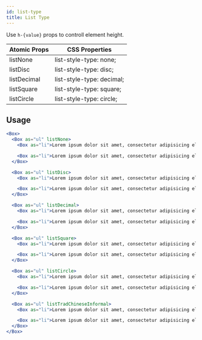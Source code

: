 ```yaml
---
id: list-type
title: List Type
---
```


Use `h-{value}` props to controll element height.

| Atomic Props | CSS Properties            |
| ------------ | ------------------------- |
| listNone     | list-style-type: none;    |
| listDisc     | list-style-type: disc;    |
| listDecimal  | list-style-type: decimal; |
| listSquare   | list-style-type: square;  |
| listCircle   | list-style-type: circle;  |

## Usage

```jsx live
<Box>
  <Box as="ul" listNone>
    <Box as="li">Lorem ipsum dolor sit amet, consectetur adipisicing elit</Box>

    <Box as="li">Lorem ipsum dolor sit amet, consectetur adipisicing elit</Box>
  </Box>

  <Box as="ul" listDisc>
    <Box as="li">Lorem ipsum dolor sit amet, consectetur adipisicing elit</Box>

    <Box as="li">Lorem ipsum dolor sit amet, consectetur adipisicing elit</Box>
  </Box>

  <Box as="ul" listDecimal>
    <Box as="li">Lorem ipsum dolor sit amet, consectetur adipisicing elit</Box>

    <Box as="li">Lorem ipsum dolor sit amet, consectetur adipisicing elit</Box>
  </Box>

  <Box as="ul" listSquare>
    <Box as="li">Lorem ipsum dolor sit amet, consectetur adipisicing elit</Box>

    <Box as="li">Lorem ipsum dolor sit amet, consectetur adipisicing elit</Box>
  </Box>

  <Box as="ul" listCircle>
    <Box as="li">Lorem ipsum dolor sit amet, consectetur adipisicing elit</Box>

    <Box as="li">Lorem ipsum dolor sit amet, consectetur adipisicing elit</Box>
  </Box>

  <Box as="ul" listTradChineseInformal>
    <Box as="li">Lorem ipsum dolor sit amet, consectetur adipisicing elit</Box>

    <Box as="li">Lorem ipsum dolor sit amet, consectetur adipisicing elit</Box>
  </Box>
</Box>
```
